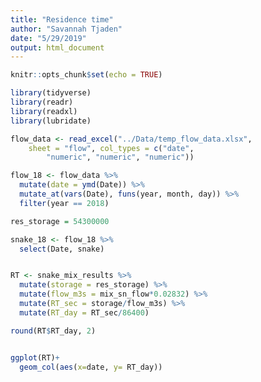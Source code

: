 ```yaml
---
title: "Residence time"
author: "Savannah Tjaden"
date: "5/29/2019"
output: html_document
---
```


```r
knitr::opts_chunk$set(echo = TRUE)
```

```r
library(tidyverse)
library(readr)
library(readxl)
library(lubridate)
```


```r

flow_data <- read_excel("../Data/temp_flow_data.xlsx", 
    sheet = "flow", col_types = c("date", 
        "numeric", "numeric", "numeric"))

flow_18 <- flow_data %>% 
  mutate(date = ymd(Date)) %>% 
  mutate_at(vars(Date), funs(year, month, day)) %>% 
  filter(year == 2018)

res_storage = 54300000

snake_18 <- flow_18 %>% 
  select(Date, snake)


RT <- snake_mix_results %>% 
  mutate(storage = res_storage) %>% 
  mutate(flow_m3s = mix_sn_flow*0.02832) %>% 
  mutate(RT_sec = storage/flow_m3s) %>% 
  mutate(RT_day = RT_sec/86400)

round(RT$RT_day, 2)


ggplot(RT)+
  geom_col(aes(x=date, y= RT_day))
  
  

```


